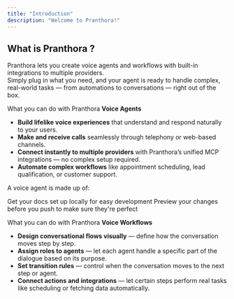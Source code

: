 ```yaml
---
title: "Introduction"
description: "Welcome to Pranthora!"
---
```


## What is Pranthora ?

Pranthora lets you create voice agents and workflows with built-in integrations to multiple providers.\
Simply plug in what you need, and your agent is ready to handle complex, real-world tasks — from automations to conversations — right out of the box.

What you can do with Pranthora **Voice Agents**

- **Build lifelike voice experiences** that understand and respond naturally to your users.
- **Make and receive calls** seamlessly through telephony or web-based channels.
- **Connect instantly to multiple providers** with Pranthora’s unified MCP integrations — no complex setup required.
- **Automate complex workflows** like appointment scheduling, lead qualification, or customer support.

A voice agent is made up of:

<CardGroup cols={2}>
  <Card title="Speech to text" icon="pen-to-square" href="https://mintlify.com/docs/quickstart">
    Get your docs set up locally for easy development
  </Card>
  <Card title="LLM" icon="image" href="https://mintlify.com/docs/development">
    Preview your changes before you push to make sure they're perfect
  </Card>
  <Card title="Text to speech" icon="sparkles">
    
  </Card>
  <Card title="Integrations" icon="sparkles">
    
  </Card>
</CardGroup>

What you can do with Pranthora **Voice Workflows**

- **Design conversational flows visually** — define how the conversation moves step by step.
- **Assign roles to agents** — let each agent handle a specific part of the dialogue based on its purpose.
- **Set transition rules** — control when the conversation moves to the next step or agent.
- **Connect actions and integrations** — let certain steps perform real tasks like scheduling or fetching data automatically.